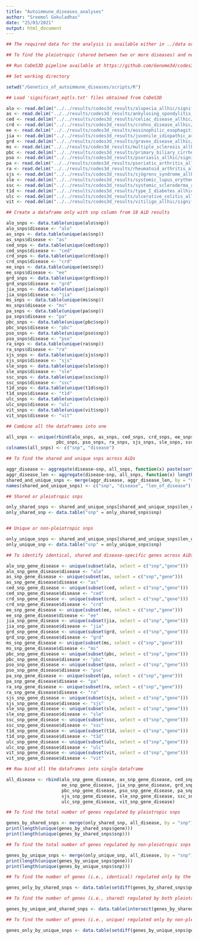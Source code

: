 ```yaml
---
title: "Autoimmune_diseases_analyses"
author: "Sreemol Gokuladhas"
date: "25/03/2021"
output: html_document
---
```


```r

## The required data for the analysis is available either in ../data or ../results directory

## To find the pleiotropic (shared between two or more diseases) and non-pleiotropic (unique to one disease) regulatory SNPs between 18 autoimmune diseases (AiDs)

## Run CoDeS3D pipeline available at https://github.com/Genome3d/codes3d-v2

## Set working directory 

setwd("/Genetics_of_autoimmune_diseases/scripts/R")

## Load 'significant_eqtls.txt' files obtained from CoDeS3D

alo <- read.delim("../../results/codes3d_results/alopecia_allhic/significant_eqtls.txt", header = T, sep = "\t")
as <- read.delim("../../results/codes3d_results/ankylosing_spondylitis_allhic/significant_eqtls.txt", header = T, sep = "\t")
ced <- read.delim("../../results/codes3d_results/celiac_disease_allhic/significant_eqtls.txt", header = T, sep = "\t")
crd <- read.delim("../../results/codes3d_results/crohns_disease_allhic/significant_eqtls.txt", header = T, sep = "\t")
ee <- read.delim("../../results/codes3d_results/eosinophilic_esophagitis_allhic/significant_eqtls.txt", header = T, sep = "\t")
jia <- read.delim("../../results/codes3d_results/juvenile_idiopathic_arthritis_allhic/significant_eqtls.txt", header = T, sep = "\t")
grd <- read.delim("../../results/codes3d_results/graves_disease_allhic/significant_eqtls.txt", header = T, sep = "\t")
ms <- read.delim("../../results/codes3d_results/multiple_sclerosis_allhic/significant_eqtls.txt", header = T, sep = "\t")
pbc <- read.delim("../../results/codes3d_results/primary_biliary_cirrhosis_allhic/significant_eqtls.txt", header = T, sep = "\t")
pso <- read.delim("../../results/codes3d_results/psoriasis_allhic/significant_eqtls.txt", header = T, sep = "\t")
pa <- read.delim("../../results/codes3d_results/psoriatic_arthritis_allhic/significant_eqtls.txt", header = T, sep = "\t")
ra <- read.delim("../../results/codes3d_results/rheumatoid_arthritis_allhic/significant_eqtls.txt", header = T, sep = "\t")
sjs <- read.delim("../../results/codes3d_results/sjögrens_syndrome_allhic/significant_eqtls.txt", header = T, sep = "\t")
sle <- read.delim("../../results/codes3d_results/systemic_lupus_erythematosus_allhic/significant_eqtls.txt", header = T, sep = "\t")
ssc <- read.delim("../../results/codes3d_results/systemic_scleroderma_allhic/significant_eqtls.txt", header = T, sep = "\t")
t1d <- read.delim("../../results/codes3d_results/type_I_diabetes_allhic/significant_eqtls.txt", header = T, sep = "\t")
ulc <- read.delim("../../results/codes3d_results/ulcerative_colitis_allhic/significant_eqtls.txt", header = T, sep = "\t")
vit <- read.delim("../../results/codes3d_results/vitiligo_allhic/significant_eqtls.txt", header = T, sep = "\t")

## Create a dataframe only with snp column from 18 AiD results

alo_snps <- data.table(unique(alo$snp))
alo_snps$disease <- "alo"
as_snps <- data.table(unique(as$snp))
as_snps$disease <- "as"
ced_snps <- data.table(unique(ced$snp))
ced_snps$disease <- "ced"
crd_snps <- data.table(unique(crd$snp))
crd_snps$disease <- "crd"
ee_snps <- data.table(unique(ee$snp))
ee_snps$disease <- "ee"
grd_snps <- data.table(unique(grd$snp))
grd_snps$disease <- "grd"
jia_snps <- data.table(unique(jia$snp))
jia_snps$disease <- "jia"
ms_snps <- data.table(unique(ms$snp))
ms_snps$disease <- "ms"
pa_snps <- data.table(unique(pa$snp))
pa_snps$disease <- "pa"
pbc_snps <- data.table(unique(pbc$snp))
pbc_snps$disease <- "pbc"
pso_snps <- data.table(unique(pso$snp))
pso_snps$disease <- "pso"
ra_snps <- data.table(unique(ra$snp))
ra_snps$disease <- "ra"
sjs_snps <- data.table(unique(sjs$snp))
sjs_snps$disease <- "sjs"
sle_snps <- data.table(unique(sle$snp))
sle_snps$disease <- "sle"
ssc_snps <- data.table(unique(ssc$snp))
ssc_snps$disease <- "ssc"
t1d_snps <- data.table(unique(t1d$snp))
t1d_snps$disease <- "t1d"
ulc_snps <- data.table(unique(ulc$snp))
ulc_snps$disease <- "ulc"
vit_snps <- data.table(unique(vit$snp))
vit_snps$disease <- "vit"

## Combine all the dataframes into one 

all_snps <- unique(rbind(alo_snps, as_snps, ced_snps, crd_snps, ee_snps, grd_snps, jia_snps, ms_snps, pa_snps, 
                   pbc_snps, pso_snps, ra_snps, sjs_snps, sle_snps, ssc_snps, t1d_snps, ulc_snps, vit_snps))
colnames(all_snps) <- c("snp", "disease")

## To find the shared and unique snps across AiDs

aggr_disease <- aggregate(disease~snp, all_snps, function(x) paste(sort(unique(x)), collapse=","))
aggr_disease_len <- aggregate(disease~snp, all_snps, function(x) length(unique(x)))
shared_and_unique_snps <- merge(aggr_disease, aggr_disease_len, by = "snp")
names(shared_and_unique_snps) <- c("snp", "disease", "len_of_disease")

## Shared or pleiotropic snps

only_shared_snps <- shared_and_unique_snps[shared_and_unique_snps$len_of_disease > 1,]
only_shared_snp <- data.table("snp" = only_shared_snps$snp)


## Unique or non-pleiotropic snps

only_unique_snps <- shared_and_unique_snps[shared_and_unique_snps$len_of_disease == 1,]
only_unique_snp <- data.table("snp" = only_unique_snps$snp)

## To identify identical, shared and disease-specific genes across AiDs

alo_snp_gene_disease <- unique(subset(alo, select = c("snp","gene")))
alo_snp_gene_disease$disease <- "alo"
as_snp_gene_disease <- unique(subset(as, select = c("snp","gene")))
as_snp_gene_disease$disease <- "as"
ced_snp_gene_disease <- unique(subset(ced, select = c("snp","gene")))
ced_snp_gene_disease$disease <- "ced"
crd_snp_gene_disease <- unique(subset(crd, select = c("snp","gene")))
crd_snp_gene_disease$disease <- "crd"
ee_snp_gene_disease <- unique(subset(ee, select = c("snp","gene")))
ee_snp_gene_disease$disease <- "ee"
jia_snp_gene_disease <- unique(subset(jia, select = c("snp","gene")))
jia_snp_gene_disease$disease <- "jia"
grd_snp_gene_disease <- unique(subset(grd, select = c("snp","gene")))
grd_snp_gene_disease$disease <- "grd"
ms_snp_gene_disease <- unique(subset(ms, select = c("snp","gene")))
ms_snp_gene_disease$disease <- "ms"
pbc_snp_gene_disease <- unique(subset(pbc, select = c("snp","gene")))
pbc_snp_gene_disease$disease <- "pbc"
pso_snp_gene_disease <- unique(subset(pso, select = c("snp","gene")))
pso_snp_gene_disease$disease <- "pso"
pa_snp_gene_disease <- unique(subset(pa, select = c("snp","gene")))
pa_snp_gene_disease$disease <- "pa"
ra_snp_gene_disease <- unique(subset(ra, select = c("snp","gene")))
ra_snp_gene_disease$disease <- "ra"
sjs_snp_gene_disease <- unique(subset(sjs, select = c("snp","gene")))
sjs_snp_gene_disease$disease <- "sjs"
sle_snp_gene_disease <- unique(subset(sle, select = c("snp","gene")))
sle_snp_gene_disease$disease <- "sle"
ssc_snp_gene_disease <- unique(subset(ssc, select = c("snp","gene")))
ssc_snp_gene_disease$disease <- "ssc"
t1d_snp_gene_disease <- unique(subset(t1d, select = c("snp","gene")))
t1d_snp_gene_disease$disease <- "t1d"
ulc_snp_gene_disease <- unique(subset(ulc, select = c("snp","gene")))
ulc_snp_gene_disease$disease <- "ulc"
vit_snp_gene_disease <- unique(subset(vit, select = c("snp","gene")))
vit_snp_gene_disease$disease <- "vit"

## Row bind all the dataframes into single dataframe

all_disease <- rbind(alo_snp_gene_disease, as_snp_gene_disease, ced_snp_gene_disease, crd_snp_gene_disease,
                     ee_snp_gene_disease, jia_snp_gene_disease, grd_snp_gene_disease, ms_snp_gene_disease,
                     pbc_snp_gene_disease, pso_snp_gene_disease, pa_snp_gene_disease, ra_snp_gene_disease,
                     sjs_snp_gene_disease, sle_snp_gene_disease, ssc_snp_gene_disease, t1d_snp_gene_disease,
                     ulc_snp_gene_disease, vit_snp_gene_disease)

## To find the total number of genes regulated by pleiotropic snps

genes_by_shared_snps <- merge(only_shared_snp, all_disease, by = "snp")
print(length(unique(genes_by_shared_snps$gene))) 
print(length(unique(genes_by_shared_snps$snp))) 

## To find the total number of genes regulated by non-pleiotropic snps

genes_by_unique_snps <- merge(only_unique_snp, all_disease, by = "snp")
print(length(unique(genes_by_unique_snps$gene))) 
print(length(unique(genes_by_unique_snps$snp)))

## To find the number of genes (i.e., identical) regulated only by the pleiotropic snps

genes_only_by_shared_snps <- data.table(setdiff(genes_by_shared_snps$gene, genes_by_unique_snps$gene)) 

## To find the number of genes (i.e., shared) regulated by both pleiotropic and non-pleiotropic snps

genes_by_unique_and_shared_snps <- data.table(intersect(genes_by_shared_snps$gene, genes_by_unique_snps$gene))  

## To find the number of genes (i.e., unique) regulated only by non-pleiotropic snps

genes_only_by_unique_snps <- data.table(setdiff(genes_by_unique_snps$gene, genes_by_shared_snps$gene))

```


